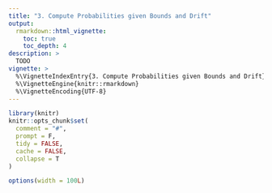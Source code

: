 ```yaml
---
title: "3. Compute Probabilities given Bounds and Drift"
output:
  rmarkdown::html_vignette:
    toc: true
    toc_depth: 4
description: >
  TODO
vignette: >
  %\VignetteIndexEntry{3. Compute Probabilities given Bounds and Drift}
  %\VignetteEngine{knitr::rmarkdown}
  %\VignetteEncoding{UTF-8}
---
```


```r
library(knitr)
knitr::opts_chunk$set(
  comment = "#",
  prompt = F,
  tidy = FALSE,
  cache = FALSE,
  collapse = T
)

options(width = 100L)
```


